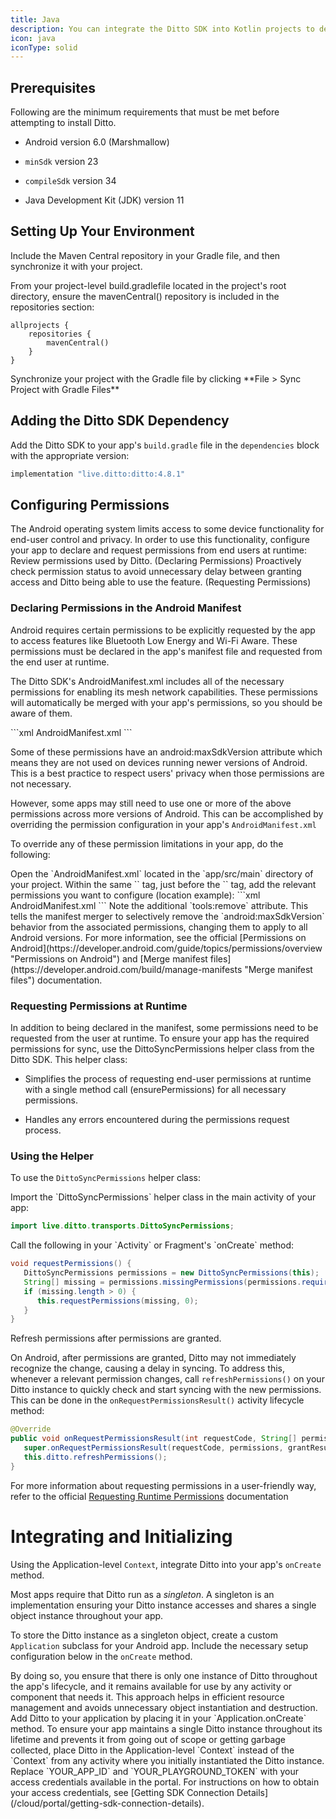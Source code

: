 ```yaml
---
title: Java
description: You can integrate the Ditto SDK into Kotlin projects to develop for the Android platform.
icon: java
iconType: solid
---
```


## Prerequisites

Following are the minimum requirements that must be met before attempting to install Ditto.

*   Android version 6.0 (Marshmallow)

*   `minSdk` version 23

*   `compileSdk` version 34

*   Java Development Kit (JDK) version 11


## Setting Up Your Environment

Include the Maven Central repository in your Gradle file, and then synchronize it with your project.

<Steps>
  <Step>
    From your project-level build.gradlefile located in the project's root directory, ensure the mavenCentral() repository is included in the repositories section:

```Gradle Gradle
allprojects {
    repositories {
        mavenCentral()
    }
}
```
  </Step>
  <Step>
Synchronize your project with the Gradle file by clicking **File > Sync Project with Gradle Files**
  </Step>
</Steps>

## Adding the Ditto SDK Dependency

Add the Ditto SDK to your app's `build.gradle` file in the `dependencies` block with the appropriate version:

```js build.gradle
implementation "live.ditto:ditto:4.8.1"
```

## Configuring Permissions

The Android operating system limits access to some device functionality for end-user control and privacy. In order to use this functionality, configure your app to declare and request permissions from end users at runtime:
<Steps>
  <Step >
Review permissions used by Ditto. (Declaring Permissions)
  </Step>
  <Step>
Proactively check permission status to avoid unnecessary delay between granting access and Ditto being able to use the feature. (Requesting Permissions)
  </Step>
</Steps>


### Declaring Permissions in the Android Manifest

Android requires certain permissions to be explicitly requested by the app to access features like Bluetooth Low Energy and Wi-Fi Aware. These permissions must be declared in the app's manifest file and requested from the end user at runtime.

The Ditto SDK's AndroidManifest.xml includes all of the necessary permissions for enabling its mesh network capabilities. These permissions will automatically be merged with your app's permissions, so you should be aware of them.

<CodeGroup>
```xml AndroidManifest.xml
<uses-permission android:name="android.permission.BLUETOOTH" android:maxSdkVersion="30" />
<uses-permission android:name="android.permission.BLUETOOTH_ADMIN" android:maxSdkVersion="30" />
<uses-permission android:name="android.permission.BLUETOOTH_ADVERTISE" tools:targetApi="s" />
<uses-permission android:name="android.permission.BLUETOOTH_CONNECT" tools:targetApi="s" />
<uses-permission android:name="android.permission.BLUETOOTH_SCAN" android:usesPermissionFlags="neverForLocation" tools:targetApi="s" />
<uses-permission android:name="android.permission.ACCESS_FINE_LOCATION" android:maxSdkVersion="32" />
<uses-permission android:name="android.permission.ACCESS_COARSE_LOCATION" android:maxSdkVersion="30" />
<uses-permission android:name="android.permission.INTERNET" />
<uses-permission android:name="android.permission.ACCESS_WIFI_STATE" />
<uses-permission android:name="android.permission.ACCESS_NETWORK_STATE" />
<uses-permission android:name="android.permission.CHANGE_NETWORK_STATE" />
<uses-permission android:name="android.permission.CHANGE_WIFI_MULTICAST_STATE" />
<uses-permission android:name="android.permission.CHANGE_WIFI_STATE" />
<uses-permission android:name="android.permission.NEARBY_WIFI_DEVICES" android:usesPermissionFlags="neverForLocation" tools:targetApi="tiramisu" />
```
</CodeGroup>

Some of these permissions have an android:maxSdkVersion attribute which means they are not used on devices running newer versions of Android. This is a best practice to respect users' privacy when those permissions are not necessary.

However, some apps may still need to use one or more of the above permissions across more versions of Android. This can be accomplished by overriding the permission configuration in your app's `AndroidManifest.xml`

To override any of these permission limitations in your app, do the following:

<Steps>
  <Step >
    Open the `AndroidManifest.xml` located in the `app/src/main` directory of your project.
  </Step>
  <Step >
  Within the same `<manifest>` tag, just before the `<application>` tag, add the relevant permissions you want to configure (location example):
<CodeGroup>
```xml AndroidManifest.xml
<uses-permission android:name="android.permission.ACCESS_FINE_LOCATION" tools:remove="android:maxSdkVersion" />
<uses-permission android:name="android.permission.ACCESS_COARSE_LOCATION" tools:remove="android:maxSdkVersion" />
```
</CodeGroup>
  Note the additional `tools:remove` attribute. This tells the manifest merger to selectively remove the `android:maxSdkVersion` behavior from the associated permissions, changing them to apply to all Android versions.
  </Step>
</Steps>


<Info>
  For more information, see the official [Permissions on Android](https://developer.android.com/guide/topics/permissions/overview "Permissions on Android") and [Merge manifest files](https://developer.android.com/build/manage-manifests "Merge manifest files") documentation.
</Info>

### Requesting Permissions at Runtime

In addition to being declared in the manifest, some permissions need to be requested from the user at runtime. To ensure your app has the required permissions for sync, use the DittoSyncPermissions helper class from the Ditto SDK. This helper class:

*   Simplifies the process of requesting end-user permissions at runtime with a single method call (ensurePermissions) for all necessary permissions.

*   Handles any errors encountered during the permissions request process.

### Using the Helper

To use the `DittoSyncPermissions` helper class:

<Steps>
<Step>
Import the `DittoSyncPermissions` helper class in the main activity of your app:

```java Java
import live.ditto.transports.DittoSyncPermissions;
```
</Step>

<Step>
Call the following in your `Activity` or Fragment's `onCreate` method:

```java Java
void requestPermissions() {
   DittoSyncPermissions permissions = new DittoSyncPermissions(this);
   String[] missing = permissions.missingPermissions(permissions.requiredPermissions());
   if (missing.length > 0) {
      this.requestPermissions(missing, 0);
   }
}
```
</Step>

<Step>
Refresh permissions after permissions are granted.

On Android, after permissions are granted, Ditto may not immediately recognize the change, causing a delay in syncing. To address this, whenever a relevant permission changes, call `refreshPermissions()` on your Ditto instance to quickly check and start syncing with the new permissions.  This can be done in the `onRequestPermissionsResult()` activity lifecycle method:

```java Java
@Override
public void onRequestPermissionsResult(int requestCode, String[] permissions, int[] grantResults) {
   super.onRequestPermissionsResult(requestCode, permissions, grantResults);
   this.ditto.refreshPermissions();
}
```
</Step>
</Steps>

For more information about requesting permissions in a user-friendly way, refer to the official <a href="https://developer.android.com/training/permissions/requesting" target="_blank">Requesting Runtime Permissions</a> documentation

# Integrating and Initializing

Using the Application-level `Context`, integrate Ditto into your app's `onCreate` method. 

Most apps require that Ditto run as a *singleton*. A singleton is an implementation ensuring your Ditto instance accesses and shares a single object instance throughout your app.

To store the Ditto instance as a singleton object, create a custom `Application` subclass for your Android app. Include the necessary setup configuration below in the `onCreate` method. 

<Info>
By doing so, you ensure that there is only one instance of Ditto throughout the app's lifecycle, and it remains available for use by any activity or component that needs it. This approach helps in efficient resource management and avoids unnecessary object instantiation and destruction.
</Info>

<Steps>
<Step>
Add Ditto to your application  by placing it in your `Application.onCreate` method.

<Warning>
To ensure your app maintains a single Ditto instance throughout its lifetime and prevents it from going out of scope or getting garbage collected, place Ditto in the Application-level `Context` instead of the `Context` from any activity where you initially instantiated the Ditto instance.
</Warning>

<JavaConnect />
</Step>

<Step>
Replace `YOUR_APP_ID` and `YOUR_PLAYGROUND_TOKEN` with your access credentials available in the portal.

<Info>
For instructions on how to obtain your access credentials, see [Getting SDK Connection Details](/cloud/portal/getting-sdk-connection-details).
</Info>
</Step>
</Steps>











